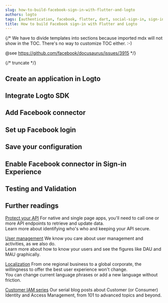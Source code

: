 ```yaml
---
slug: how-to-build-facebook-sign-in-with-flutter-and-logto
authors: logto
tags: [authentication, facebook, flutter, dart, social-sign-in, sign-in, login]
title: How to build Facebook sign-in with Flutter and Logto
---
```


{/*
  We have to divide templates into sections because imported mdx will not show in the TOC.
  There's no way to customize TOC either. :-)

  @see https://github.com/facebook/docusaurus/issues/3915
*/}



{/* truncate */}

<Intro connector={connector} sdk="Flutter" link="https://flutter.dev/" />

## Create an application in Logto

<CreateApplication type="Native app" framework="Flutter" />

## Integrate Logto SDK

<IntegrateSdk />

## Add Facebook connector

<AddSocialConnector connector={connector} />

## Set up Facebook login

<ConnectorGuide />

## Save your configuration

<SaveYourConfiguration connector={connector} />

## Enable Facebook connector in Sign-in Experience

<EnableSocialConnector connector={connector} />

## Testing and Validation

<TestingAndValidation connector={connector} sdk="Flutter" />

## Further readings

[Protect your API](/authorization/api-resources/protect-your-api) For native and single page apps, you'll need to call one or more API endpoints to retrieve and update data.<br/>
Learn more about identifying who's who and keeping your API secure.

[User management](/user-management) We know you care about user management and activities, as we also do.<br/>
Learn more about how to know your users and see the figures like DAU and MAU graphically.

[Localization](/customization/localized-languages) From one regional business to a global corporate, the willingness to offer the best user experience won't change.<br/>
You can change current language phrases or add a new language without friction.

[Customer IAM series](/blog/tags/ciam) Our serial blog posts about Customer (or Consumer) Identity and Access Management, from 101 to advanced topics and beyond.
